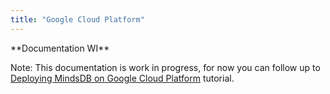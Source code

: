 ```yaml
---
title: "Google Cloud Platform"
---
```


<Warning> 
**Documentation WI**

Note: This documentation is work in progress, for now you can follow up to
[Deploying MindsDB on Google Cloud Platform](https://community.ops.io/rutamhere/deploying-mindsdb-on-google-cloud-platform-41h9)
tutorial.

</Warning>
